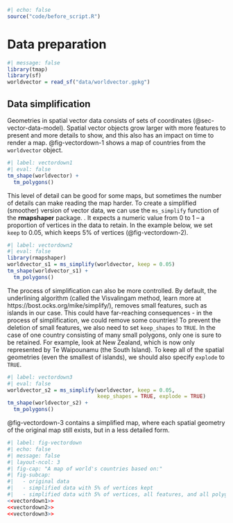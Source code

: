 ```r
#| echo: false
source("code/before_script.R")
```

# Data preparation {#sec-data-prep}

```r
#| message: false
library(tmap)
library(sf)
worldvector = read_sf("data/worldvector.gpkg")
```

## Data simplification {#sec-data-simplification}

<!-- this content should be (split?) and moved to other chapters -->

Geometries in spatial vector data consists of sets of coordinates (@sec-vector-data-model).
Spatial vector objects grow larger with more features to present and more details to show, and this also has an impact on time to render a map.
<!-- also to consider - the level of generalization -->
@fig-vectordown-1 shows a map of countries from the `worldvector` object.

```r
#| label: vectordown1
#| eval: false
tm_shape(worldvector) +
  tm_polygons()
```

This level of detail can be good for some maps, but sometimes the number of details can make reading the map harder.
To create a simplified (smoother) version of vector data, we can use the `ms_simplify` function of the **rmapshaper** package.
<!--add two citations: to mapshaper and rmapshaper-->.
It expects a numeric value from 0 to 1 -- a proportion of vertices in the data to retain.
In the example below, we set `keep` to 0.05, which keeps 5% of vertices (@fig-vectordown-2).

```r
#| label: vectordown2
#| eval: false
library(rmapshaper)
worldvector_s1 = ms_simplify(worldvector, keep = 0.05)
tm_shape(worldvector_s1) +
  tm_polygons()
```

The process of simplification can also be more controlled.
By default, the underlining algorithm (called the Visvalingam method, learn more at https://bost.ocks.org/mike/simplify/), removes small features, such as islands in our case.
This could have far-reaching consequences - in the process of simplification, we could remove some countries!
To prevent the deletion of small features, we also need to set `keep_shapes` to `TRUE`.
In the case of one country consisting of many small polygons, only one is sure to be retained.
For example, look at New Zealand, which is now only represented by Te Waipounamu (the South Island).
To keep all of the spatial geometries (even the smallest of islands), we should also specify `explode` to `TRUE`.

```r
#| label: vectordown3
#| eval: false
worldvector_s2 = ms_simplify(worldvector, keep = 0.05,
                             keep_shapes = TRUE, explode = TRUE)
tm_shape(worldvector_s2) +
  tm_polygons()
```

@fig-vectordown-3 contains a simplified map, where each spatial geometry of the original map still exists, but in a less detailed form.

```r
#| label: fig-vectordown
#| echo: false
#| message: false
#| layout-ncol: 3
#| fig-cap: "A map of world's countries based on:"
#| fig-subcap: 
#|   - original data
#|   - simplified data with 5% of vertices kept
#|   - simplified data with 5% of vertices, all features, and all polygons kept
<<vectordown1>>
<<vectordown2>>
<<vectordown3>>
```

